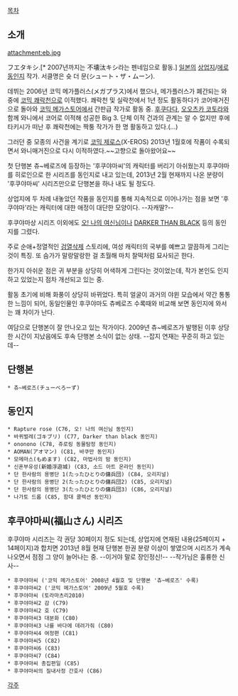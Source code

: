 [[목차]]
== 소개 ==
attachment:eb.jpg

フエタキシ.[* 2007년까지는 不壊汰キシ라는 펜네임으로 활동.] [[일본]]의 [[상업지]]/[[에로 동인지]] 작가. 서클명은 슛 더 문(シュート・ザ・ムーン).

데뷔는 2006년 코믹 메가플러스(メガプラス)에서 했으나, 메가플러스가 폐간되는 와중에 [[코믹 쾌락천]]으로 이적했다. 쾌락천 및 실락천에서 1년 정도 활동하다가 코어매거진으로 돌아와 [[코믹 메가스토어]]에서 간판급 작가로 활동 중. [[후쿠다다]], [[오오츠카 코토라]]와 함께 와니에서 코어로 이적해 성공한 Big 3. 단체 이적 건과의 관계는 알 수 없지만 후에타키시가 떠난 후 쾌락천에는 짝퉁 작가가 한 명 활동하고 있다.(...)

그러던 중 모종의 사건을 계기로 [[코믹 제로스]](X-EROS) 2013년 1월호에 작품이 수록되면서 와니매거진으로 다시 이적하였다.~~고향으로 돌아왔어요~~

첫 단행본 츄~베로즈에 등장하는 '후쿠야마씨'의 캐릭터를 버리기 아쉬웠는지 후쿠야마를 히로인으로 한 시리즈를 동인지로 내고 있는데, 2013년 2월 현재까지 나온 분량이 '후쿠야마씨' 시리즈만으로 단행본을 하나 내도 될 정도다. 

상업지에 두 차례 내놓았던 작품을 동인지를 통해 지속적으로 이어나가는 점을 보면 '후쿠야마'라는 캐릭터에 대한 애정이 대단한 모양이다. --자캐딸?--

후쿠야마상 시리즈 이외에도 [[오! 나의 여신님]]이나 [[DARKER THAN BLACK]] 등의 동인지를 그렸다.

주로 순애+정열적인 [[검열삭제]] 스토리에, 여성 캐릭터의 국부를 예쁘고 깔끔하게 그리는 것이 특징. 또 슴가가 말랑말랑한 걸 초월해 마치 찰떡처럼 묘사되곤 한다. 

한가지 아쉬운 점은 귀 부분을 상당히 어색하게 그린다는 것이었는데, 작가 본인도 인지하고 있었는지 점차 개선되고 있는 중.

활동 초기에 비해 화풍이 상당히 바뀌었다. 특히 얼굴이 과거의 야윈 모습에서 약간 통통한 느낌이 되어, 동일인물인 후쿠야마도 츄베로즈 수록때와 비교해 보면 동인지에 와서는 꽤 차이가 난다. 

여담으로 단행본이 잘 안나오고 있는 작가이다. 2009년 츄~베로즈가 발행된 이후 상당한 시간이 지났음에도 후속 단행본 소식이 없는 상태. --잡지 연재는 꾸준히 하고 있는데--

== 단행본 ==
 * 츄~베로즈(チューべろーず)

== 동인지 ==
 * Rapture rose (C76, 오! 나의 여신님 동인지)
 * 바퀴벌레(ゴキブリ) (C77, Darker than black 동인지)
 * ononono (C78, 쥬로링 동물탐정 동인지)
 * AOMAN(アオマン) (C81, 바쿠만 동인지)
 * 모메마스(もめます) (C82, 마법사의 밤 동인지)
 * 신혼부유성(新婚浮遊城) (C83, 소드 아트 온라인 동인지)
 * 단 한사람의 용병단 1(たったひとりの傭兵団) (C84, 오리지널)
 * 단 한사람의 용병단 2(たったひとりの傭兵団2) (C85, 오리지널)
 * 단 한사람의 용병단 3(たったひとりの傭兵団3) (C86, 오리지널)
 * 나가토 드롭 (C85, 함대 콜렉션 동인지)
 
== 후쿠야마씨(福山さん) 시리즈 ==
후쿠야마 시리즈는 각 권당 30페이지 정도 되는데, 상업지에 연재된 내용(25페이지 + 14페이지)과 합치면 2013년 8월 현재 단행본 한권 분량 이상이 쌓였으며 시리즈가 계속 나오면서 점점 그 양이 늘어나는 중. --이거야 말로 장인정신!-- --작가님은 훌륭한 신사--

 * 후쿠야마씨 ('코믹 메가스토어' 2008년 4월호 및 단행본 '츄~베로즈' 수록)
 * 후쿠야마씨2 ('코믹 메가스토어' 2009년 5월호 수록)
 * 후쿠야마씨 (토라마츠리2010)
 * 후쿠야마씨2 감 (C79)
 * 후쿠야마씨2 호 (C79)
 * 후쿠야마씨3 대분화 (C80)
 * 후쿠야마씨3 나를 바다에 데려가줘 (C80)
 * 후쿠야마씨4 여정편 (C81)
 * 후쿠야마씨5 (C82)
 * 후쿠야마씨6 (C83)
 * 후쿠야마씨7 (C84)
 * 후쿠야마씨 총집편일 (C85)
 * 후쿠야마씨의 질내사정 간호사 (C86)
[[각주]]
